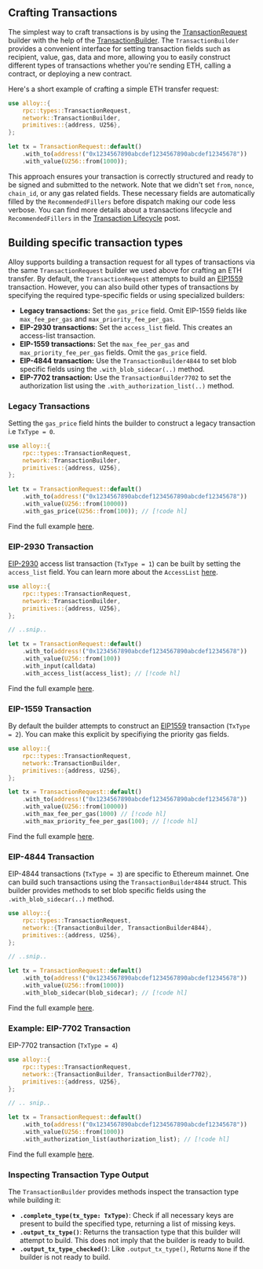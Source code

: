 ## Crafting Transactions

The simplest way to craft transactions is by using the [TransactionRequest](https://docs.rs/alloy-rpc-types/latest/alloy_rpc_types/transaction/struct.TransactionRequest.html) builder with the help of the [TransactionBuilder](https://docs.rs/alloy-network/latest/alloy_network/trait.TransactionBuilder.html). The `TransactionBuilder` provides a convenient interface for setting transaction fields such as recipient, value, gas, data and more, allowing you to easily construct different types of transactions whether you're sending ETH, calling a contract, or deploying a new contract.

Here's a short example of crafting a simple ETH transfer request:

```rust showLineNumbers
use alloy::{
    rpc::types::TransactionRequest,
    network::TransactionBuilder,
    primitives::{address, U256},
};

let tx = TransactionRequest::default()
    .with_to(address!("0x1234567890abcdef1234567890abcdef12345678"))
    .with_value(U256::from(1000));
```

This approach ensures your transaction is correctly structured and ready to be signed and submitted to the network. Note that we didn't set `from`, `nonce`, `chain_id`, or any gas related fields. These necessary fields are automatically filled by the `RecommendedFillers` before dispatch making our code less verbose. You can find more details about a transactions lifecycle and `RecommendedFillers` in the [Transaction Lifecycle](/transactions/transaction-lifecycle) post.

## Building specific transaction types

Alloy supports building a transaction request for all types of transactions via the same `TransactionRequest` builder we used above for crafting an ETH transfer. By default, the `TransactionRequest` attempts to build an [EIP1559](https://eips.ethereum.org/EIPS/eip-1559) transaction. However, you can also build other types of transactions by specifying the required type-specific fields or using specialized builders:

- **Legacy transactions:** Set the `gas_price` field. Omit EIP-1559 fields like `max_fee_per_gas` and `max_priority_fee_per_gas`.
- **EIP-2930 transactions:** Set the `access_list` field. This creates an access-list transaction.
- **EIP-1559 transactions:** Set the `max_fee_per_gas` and `max_priority_fee_per_gas` fields. Omit the `gas_price` field.
- **EIP-4844 transaction:** Use the `TransactionBuilder4844` to set blob specific fields using the `.with_blob_sidecar(..)` method.
- **EIP-7702 transaction:** Use the `TransactionBuilder7702` to set the authorization list using the `.with_authorization_list(..)` method.

### Legacy Transactions

Setting the `gas_price` field hints the builder to construct a legacy transaction i.e `TxType = 0`.

```rust showLineNumbers
use alloy::{
    rpc::types::TransactionRequest,
    network::TransactionBuilder,
    primitives::{address, U256},
};

let tx = TransactionRequest::default()
    .with_to(address!("0x1234567890abcdef1234567890abcdef12345678"))
    .with_value(U256::from(10000))
    .with_gas_price(U256::from(100)); // [!code hl]
```

Find the full example [here](/transactions/sending-a-legacy-transaction).

### EIP-2930 Transaction

[EIP-2930](https://eips.ethereum.org/EIPS/eip-2930) access list transaction (`TxType = 1`) can be built by setting the `access_list` field. You can learn more about the `AccessList` [here](https://docs.rs/alloy-rpc-types-eth/latest/alloy_rpc_types_eth/transaction/struct.AccessList.html).

```rust showLineNumbers
use alloy::{
    rpc::types::TransactionRequest,
    network::TransactionBuilder,
    primitives::{address, U256},
};

// ..snip..

let tx = TransactionRequest::default()
    .with_to(address!("0x1234567890abcdef1234567890abcdef12345678"))
    .with_value(U256::from(100))
    .with_input(calldata)
    .with_access_list(access_list); // [!code hl]
```

Find the full example [here](/transactions/using-access-lists).

### EIP-1559 Transaction

By default the builder attempts to construct an [EIP1559](https://eips.ethereum.org/EIPS/eip-1559) transaction (`TxType = 2`). You can make this explicit by specifiying the priority gas fields.

```rust showLineNumbers
use alloy::{
    rpc::types::TransactionRequest,
    network::TransactionBuilder,
    primitives::{address, U256},
};

let tx = TransactionRequest::default()
    .with_to(address!("0x1234567890abcdef1234567890abcdef12345678"))
    .with_value(U256::from(10000))
    .with_max_fee_per_gas(1000) // [!code hl]
    .with_max_priority_fee_per_gas(100); // [!code hl]
```

Find the full example [here](/transactions/sending-an-EIP-1559-transaction).

### EIP-4844 Transaction

EIP-4844 transactions (`TxType = 3`) are specific to Ethereum mainnet. One can build such transactions using the `TransactionBuilder4844` struct. This builder provides methods to set blob specific fields using the `.with_blob_sidecar(..)` method.

```rust showLineNumbers
use alloy::{
    rpc::types::TransactionRequest,
    network::{TransactionBuilder, TransactionBuilder4844},
    primitives::{address, U256},
};

// ..snip..

let tx = TransactionRequest::default()
    .with_to(address!("0x1234567890abcdef1234567890abcdef12345678"))
    .with_value(U256::from(1000))
    .with_blob_sidecar(blob_sidecar); // [!code hl]
```

Find the full example [here](/transactions/sending-an-EIP-4844-transaction).

### Example: EIP-7702 Transaction

EIP-7702 transaction (`TxType = 4`)

```rust showLineNumbers
use alloy::{
    rpc::types::TransactionRequest,
    network::{TransactionBuilder, TransactionBuilder7702},
    primitives::{address, U256},
};

// .. snip..

let tx = TransactionRequest::default()
    .with_to(address!("0x1234567890abcdef1234567890abcdef12345678"))
    .with_value(U256::from(1000))
    .with_authorization_list(authorization_list); // [!code hl]
```

Find the full example [here](/transactions/sending-an-EIP-7702-transaction).

### Inspecting Transaction Type Output

The `TransactionBuilder` provides methods inspect the transaction type while building it:

- **`.complete_type(tx_type: TxType)`**: Check if all necessary keys are present to build the specified type, returning a list of missing keys.
- **`.output_tx_type()`**: Returns the transaction type that this builder will attempt to build. This does not imply that the builder is ready to build.
- **`.output_tx_type_checked()`**: Like `.output_tx_type()`, Returns `None` if the builder is not ready to build.

